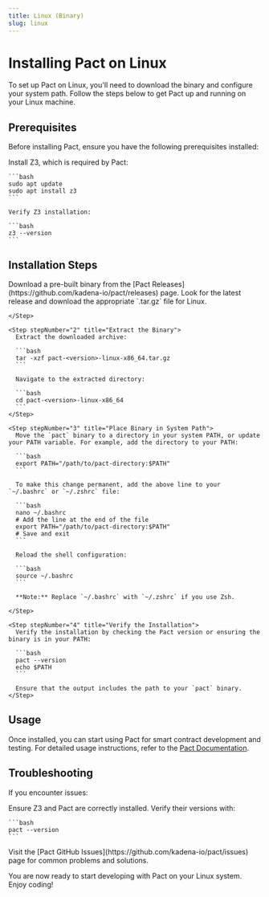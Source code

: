 ```yaml
---
title: Linux (Binary)
slug: linux
---
```


<head>
  <title>Installation: Pact on Linux (Binary)</title>
  <meta name="description" content="Lorem ipsum dolor sit amet, consectetur adipiscing elit, sed do eiusmod tempor incididunt ut labore et dolore magna aliqua." />
</head>


# Installing Pact on Linux

To set up Pact on Linux, you'll need to download the binary and configure your system path. Follow the steps below to get Pact up and running on your Linux machine.

## Prerequisites

Before installing Pact, ensure you have the following prerequisites installed:

<Tabs>
  <TabItem value="z3" label="Z3" default>
    Install Z3, which is required by Pact:

    ```bash
    sudo apt update
    sudo apt install z3
    ```

    Verify Z3 installation:

    ```bash
    z3 --version
    ```
  </TabItem>
</Tabs>

## Installation Steps

<Tabs>
  <TabItem value="binary" label="Download Binary" default>
    <Step stepNumber="1" title="Download the Binary">
      Download a pre-built binary from the [Pact Releases](https://github.com/kadena-io/pact/releases) page. Look for the latest release and download the appropriate `.tar.gz` file for Linux.

    </Step>

    <Step stepNumber="2" title="Extract the Binary">
      Extract the downloaded archive:

      ```bash
      tar -xzf pact-<version>-linux-x86_64.tar.gz
      ```

      Navigate to the extracted directory:

      ```bash
      cd pact-<version>-linux-x86_64
      ```
    </Step>

    <Step stepNumber="3" title="Place Binary in System Path">
      Move the `pact` binary to a directory in your system PATH, or update your PATH variable. For example, add the directory to your PATH:

      ```bash
      export PATH="/path/to/pact-directory:$PATH"
      ```

      To make this change permanent, add the above line to your `~/.bashrc` or `~/.zshrc` file:

      ```bash
      nano ~/.bashrc
      # Add the line at the end of the file
      export PATH="/path/to/pact-directory:$PATH"
      # Save and exit
      ```

      Reload the shell configuration:

      ```bash
      source ~/.bashrc
      ```

      **Note:** Replace `~/.bashrc` with `~/.zshrc` if you use Zsh.

    </Step>

    <Step stepNumber="4" title="Verify the Installation">
      Verify the installation by checking the Pact version or ensuring the binary is in your PATH:

      ```bash
      pact --version
      echo $PATH
      ```

      Ensure that the output includes the path to your `pact` binary.
    </Step>
  </TabItem>
</Tabs>

## Usage

Once installed, you can start using Pact for smart contract development and testing. For detailed usage instructions, refer to the [Pact Documentation](https://github.com/kadena-io/pact).

## Troubleshooting

If you encounter issues:

<Tabs>
  <TabItem value="dependencies" label="Check Dependencies" default>
    Ensure Z3 and Pact are correctly installed. Verify their versions with:

    ```bash
    pact --version
    ```
  </TabItem>
  <TabItem value="github" label="Consult GitHub Issues">
    Visit the [Pact GitHub Issues](https://github.com/kadena-io/pact/issues) page for common problems and solutions.
  </TabItem>
</Tabs>

You are now ready to start developing with Pact on your Linux system. Enjoy coding!